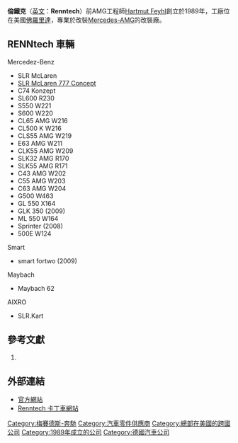 {{Multiple issues|
{{expand|time=2013-04-21T14:41:10+00:00}}
{{Primarysources|time=2019-12-23T01:32:17+00:00}}
}}
{{Infobox company 
 |company_name = Renntech
 |company_logo =
 |company_type = [[Private_company|Private]] 
 |foundation = 1989 
 |location = [[美國|美國]][[佛羅里達|佛羅里達]][[Lake_Park|Lake Park]] 
 |key_people = [[Hartmut_Feyhl|Hartmut Feyhl]]
 |industry = [[汽車|汽車]]
 |products = [[輪圈|輪圈]]<br />[[排氣管|排氣管]]<br />[[內裝|內裝]]<br />[[發動機|發動機]]<br />[[空氣套件|空氣套件]]
 |homepage = [http://www.renntechmercedes.com// Renntech]
}}  
'''倫鐵克'''（[[英文|英文]]：'''Renntech'''）前AMG工程師[[Hartmut_Feyhl|Hartmut Feyhl]]創立於1989年，工廠位在美國[[佛羅里達|佛羅里達]]，專業於改裝[[Mercedes-AMG|Mercedes-AMG]]的改裝廠。

==RENNtech 車輛==
Mercedez-Benz
*SLR McLaren
*[https://web.archive.org/web/20130301193440/http://emercedesbenz.com/Jan09/16_001559_First_Look_At_The_RENNTECH_777_Concept_Mercedes_Benz_SLR_McLaren.html SLR McLaren 777 Concept]
*C74 Konzept
*SL600 R230
*S550 W221
*S600 W220
*CL65 AMG W216
*CL500 K W216
*CLS55 AMG W219
*E63 AMG W211
*CLK55 AMG W209
*SLK32 AMG R170
*SLK55 AMG R171
*C43 AMG W202
*C55 AMG W203
*C63 AMG W204
*G500 W463
*GL 550 X164
*GLK 350 (2009)
*ML 550 W164
*Sprinter (2008)
*500E W124
Smart
*smart fortwo (2009)
Maybach
*Maybach 62
AIXRO
*SLR.Kart

== 參考文獻 ==
# {{Cite web |url= http://www.renntechmercedes.com/www/about |title= About |author= RENNtech |date= 2010 |language= en |accessdate= 2013-04-23 |deadurl= yes |archiveurl= https://web.archive.org/web/20130507111142/http://www.renntechmercedes.com/www/about |archivedate= 2013-05-07 }}

==外部連結==
*[http://www.renntechmercedes.com/ 官方網站] {{Wayback|url=http://www.renntechmercedes.com/ |date=20201112033336 }}
*[http://www.renntechkarting.com/ Renntech 卡丁車網站] {{Wayback|url=http://www.renntechkarting.com/ |date=20190907161627 }}


[[Category:梅賽德斯-奔馳|Category:梅賽德斯-奔馳]]
[[Category:汽車零件供應商|Category:汽車零件供應商]]
[[Category:總部在美國的跨國公司|Category:總部在美國的跨國公司]]
[[Category:1989年成立的公司|Category:1989年成立的公司]]
[[Category:德國汽車公司|Category:德國汽車公司]]